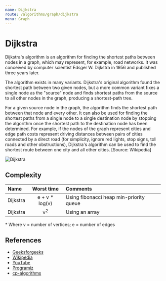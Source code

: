 ```yaml
---
name: Dijkstra
route: /algorithms/graph/dijkstra
menu: Graph
---
```


# Dijkstra

Dijkstra's algorithm is an algorithm for finding the shortest paths between nodes in a
graph, which may represent, for example, road networks. It was conceived by computer
scientist Edsger W. Dijkstra in 1956 and published three years later.

The algorithm exists in many variants. Dijkstra's original algorithm found the shortest
path between two given nodes, but a more common variant fixes a single node as the
"source" node and finds shortest paths from the source to all other nodes in the graph,
producing a shortest-path tree.

For a given source node in the graph, the algorithm finds the shortest path between that
node and every other. It can also be used for finding the shortest paths from a single
node to a single destination node by stopping the algorithm once the shortest path to the
destination node has been determined. For example, if the nodes of the graph represent
cities and edge path costs represent driving distances between pairs of cities connected
by a direct road (for simplicity, ignore red lights, stop signs, toll roads and other
obstructions), Dijkstra's algorithm can be used to find the shortest route between one
city and all other cities. [Source: Wikipedia]

![Dijkstra](https://upload.wikimedia.org/wikipedia/commons/5/57/Dijkstra_Animation.gif)

## Complexity

| Name     |   Worst time    | Comments                                |
| :------- | :-------------: | :-------------------------------------- |
| Dijkstra | e + v \* log(v) | Using fibonacci heap min-priority queue |
| Dijkstra |  v<sup>2</sup>  | Using an array                          |

\* Where v = number of vertices; e = number of edges

## References

- [Geeksforgeeks](https://www.geeksforgeeks.org/dijkstras-shortest-path-algorithm-greedy-algo-7/)
- [Wikipedia](https://en.wikipedia.org/wiki/Dijkstra%27s_algorithm)
- [YouTube](https://www.youtube.com/watch?v=XB4MIexjvY0&ab_channel=AbdulBari)
- [Programiz](https://www.programiz.com/dsa/dijkstra-algorithm)
- [cp-algorithms](https://cp-algorithms.com/graph/dijkstra.html)
